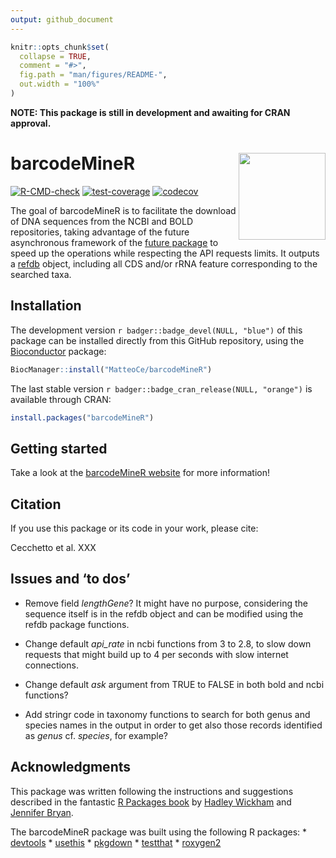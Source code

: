 ```yaml
---
output: github_document
---
```


<!-- README.md is generated from README.Rmd. Please edit that file -->

```r
knitr::opts_chunk$set(
  collapse = TRUE,
  comment = "#>",
  fig.path = "man/figures/README-",
  out.width = "100%"
)
```

**NOTE: This package is still in development and awaiting for CRAN approval.**

# barcodeMineR <img src="man/figures/logo.png" align="right" height="139" alt="" />

<!-- badges: start -->
[![R-CMD-check](https://github.com/MatteoCe/barcodeMineR/actions/workflows/R-CMD-check.yaml/badge.svg)](https://github.com/MatteoCe/barcodeMineR/actions/workflows/R-CMD-check.yaml)
[![test-coverage](https://github.com/MatteoCe/barcodeMineR/actions/workflows/test-coverage.yaml/badge.svg)](https://github.com/MatteoCe/barcodeMineR/actions/workflows/test-coverage.yaml)
[![codecov](https://codecov.io/gh/MatteoCe/barcodeMineR/graph/badge.svg?token=62OUVOL8MP)](https://codecov.io/gh/MatteoCe/barcodeMineR)
<!-- badges: end -->

The goal of barcodeMineR is to facilitate the download of DNA sequences from the NCBI and BOLD repositories, 
taking advantage of the future asynchronous framework of the [future package](https://github.com/HenrikBengtsson/future) to speed up the operations while respecting the API requests
limits. It outputs a [refdb](https://github.com/fkeck/refdb?tab=readme-ov-file#refdb-a-reference-database-manager-for-r) object, including all CDS and/or rRNA feature corresponding to the searched taxa.

## Installation

The development version `r badger::badge_devel(NULL, "blue")` of this package can be installed directly from this GitHub repository, using the [Bioconductor](https://www.bioconductor.org/install/) package:

``` r
BiocManager::install("MatteoCe/barcodeMineR")
```

The last stable version `r badger::badge_cran_release(NULL, "orange")` is available through CRAN:

``` r
install.packages("barcodeMineR")
```

## Getting started

Take a look at the [barcodeMineR website](https://matteoce.github.io/barcodeMineR/) for more information!

## Citation

If you use this package or its code in your work, please cite:

Cecchetto et al. XXX

## Issues and 'to dos'

* Remove field _lengthGene_? It might have no purpose, considering the sequence itself is in the refdb object and can be modified using the refdb package functions.

* Change default _api_rate_ in ncbi functions from 3 to 2.8, to slow down requests that might build up to 4 per seconds with slow internet connections.

* Change default _ask_ argument from TRUE to FALSE in both bold and ncbi functions?

* Add stringr code in taxonomy functions to search for both genus and species names in the output in order to get also those records identified as _genus_ cf. _species_, for example?

## Acknowledgments

This package was written following the instructions and suggestions described in the fantastic [R Packages book](https://r-pkgs.org) by [Hadley Wickham](http://hadley.nz/) and [Jennifer Bryan](http://jennybryan.org/).

The barcodeMineR package was built using the following R packages:
* [devtools](https://github.com/r-lib/devtools)
* [usethis](https://github.com/r-lib/usethis)
* [pkgdown](https://github.com/r-lib/pkgdown)
* [testthat](https://github.com/r-lib/testthat)
* [roxygen2](https://github.com/r-lib/roxygen2)
